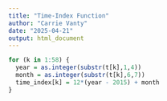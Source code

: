 ```yaml
---
title: "Time-Index Function"
author: "Carrie Vanty"
date: "2025-04-21"
output: html_document
---
```

```r
for (k in 1:58) {
  year = as.integer(substr(t[k],1,4))
  month = as.integer(substr(t[k],6,7))
  time_index[k] = 12*(year - 2015) + month
}
```